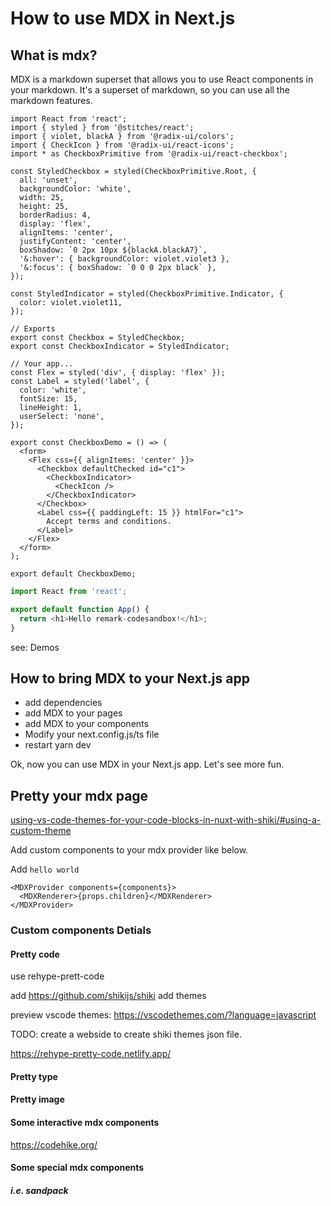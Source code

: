 
# How to use MDX in Next.js

## What is mdx?
MDX is a markdown superset that allows you to use React components in your markdown. It's a superset of markdown, so you can use all the markdown features.

```tsx {1-3,4} title="Radix-Checkbox"
import React from 'react';
import { styled } from '@stitches/react';
import { violet, blackA } from '@radix-ui/colors';
import { CheckIcon } from '@radix-ui/react-icons';
import * as CheckboxPrimitive from '@radix-ui/react-checkbox';

const StyledCheckbox = styled(CheckboxPrimitive.Root, {
  all: 'unset',
  backgroundColor: 'white',
  width: 25,
  height: 25,
  borderRadius: 4,
  display: 'flex',
  alignItems: 'center',
  justifyContent: 'center',
  boxShadow: `0 2px 10px ${blackA.blackA7}`,
  '&:hover': { backgroundColor: violet.violet3 },
  '&:focus': { boxShadow: `0 0 0 2px black` },
});

const StyledIndicator = styled(CheckboxPrimitive.Indicator, {
  color: violet.violet11,
});

// Exports
export const Checkbox = StyledCheckbox;
export const CheckboxIndicator = StyledIndicator;

// Your app...
const Flex = styled('div', { display: 'flex' });
const Label = styled('label', {
  color: 'white',
  fontSize: 15,
  lineHeight: 1,
  userSelect: 'none',
});

export const CheckboxDemo = () => (
  <form>
    <Flex css={{ alignItems: 'center' }}>
      <Checkbox defaultChecked id="c1">
        <CheckboxIndicator>
          <CheckIcon />
        </CheckboxIndicator>
      </Checkbox>
      <Label css={{ paddingLeft: 15 }} htmlFor="c1">
        Accept terms and conditions.
      </Label>
    </Flex>
  </form>
);

export default CheckboxDemo;
```

```js codesandbox=react-component
import React from 'react';

export default function App() {
  return <h1>Hello remark-codesandbox!</h1>;
}
```

see: Demos

<CheckboxDemo />

## How to bring MDX to your Next.js app

- add dependencies
- add MDX to your pages
- add MDX to your components
- Modify your next.config.js/ts file
- restart yarn dev

Ok, now you can use MDX in your Next.js app. Let's see more fun.

## Pretty your mdx page

[using-vs-code-themes-for-your-code-blocks-in-nuxt-with-shiki/#using-a-custom-theme](https://miracleio.me/blog/using-vs-code-themes-for-your-code-blocks-in-nuxt-with-shiki/#using-a-custom-theme)

Add custom components to your mdx provider like below. 

Add `hello world`

```tsx
<MDXProvider components={components}>
  <MDXRenderer>{props.children}</MDXRenderer>
</MDXProvider>
```

### Custom components Detials

#### Pretty code

use rehype-prett-code 

add https://github.com/shikijs/shiki 
add themes

preview vscode themes: https://vscodethemes.com/?language=javascript

TODO: create a webside to create shiki themes json file.

https://rehype-pretty-code.netlify.app/

#### Pretty type

#### Pretty image

#### Some interactive mdx components

https://codehike.org/

#### Some special mdx components

##### i.e. sandpack
